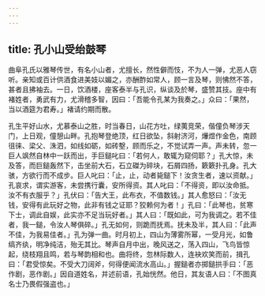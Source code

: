 ```yaml
---
---
---
```

title: 孔小山受绐鼓琴
---



曲阜孔氏以雅琴传世，有名小山者，尤擅长，然性僻而忮，不为人一弹，尤恶人窃听。亲知或百计供酒食进美妓以媚之，亦酬酢如常人，顾一言及琴，则怫然不答，甚者且拂袖去。一日，饮酒楼，座客泰半与孔识，纵谈及於琴，盛赞其技。座中有褚姓者，勇武有力，尤滑稽多智，因曰：「吾能令孔某为我奏之。」众曰：「果然，当以酒筵为君寿。」褚请约期而散。

孔生平好山水，尤慕泰山之胜，时当春日，山花方吐，绿荑竞荣，偕僮负琴涉天门，上日观，僮憩山畔。孔抱琴登绝顶，红日欲坠，斜射济河，爗煜作金色，南顾徂徕、梁父、洙泗，如线如砺，如砖墼，顾而乐之，不觉试弄一声。声未转，忽一巨人飒然自林中一跃而出，手巨鎚叱曰：「若何人，敢辄为窥伺耶？」孔大惊，未及答，而巨鎚轰然下，击坐前大石，石立磔为碎块，石屑四扬，簌簌扑孔身。孔大骇，方欲行而不成步。巨人叱曰：「止，止，动者毙鎚下！汝贪生者，速以资献。」孔哀求，谓实游客，未尝携行囊，安所得资。其人叱曰：「不得资，即以汝命抵。汝不有衣服乎？」孔伏曰：「告大王，此布衣，不值数钱。」其人愈怒曰：「汝无钱，安得有此玩好之物，此非有钱之证耶？狡赖何为者！」孔曰：「此琴也，贫寒下士，调此自娱，此实亦不足当玩好者。」其人曰：「既如此，可为我调之。若不佳者，我一鎚，令汝人琴俱碎。」孔无如何，则跪而抚焉。抚未及半，其人曰：「此声不佳，为我易佳者。」孔为弹一曲。时月初上，四山为薄雾所幂，一受月光，如鲁缟齐纨，明净纯洁，殆无其比。琴声自月中出，晚风送之，荡入四山，飞鸟皆惊起，绕枝翔且鸣，若与琴韵相和也。曲将终，忽林际数人，连袂欢笑而前，揖孔曰：「君受惊矣。不受大刀阔斧，何得便闻流水高山。」握鎚者亦掷鎚拱手曰：「恶作剧，恶作剧。」因自道姓名，并述前语，孔始恍然。他日，其友语人曰：「不图真名士乃畏假强盗也。」